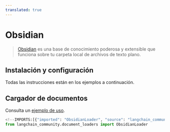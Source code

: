 ```yaml
---
translated: true
---
```


# Obsidian

>[Obsidian](https://obsidian.md/) es una base de conocimiento poderosa y extensible
que funciona sobre tu carpeta local de archivos de texto plano.

## Instalación y configuración

Todas las instrucciones están en los ejemplos a continuación.

## Cargador de documentos

Consulta un [ejemplo de uso](/docs/integrations/document_loaders/obsidian).

```python
<!--IMPORTS:[{"imported": "ObsidianLoader", "source": "langchain_community.document_loaders", "docs": "https://api.python.langchain.com/en/latest/document_loaders/langchain_community.document_loaders.obsidian.ObsidianLoader.html", "title": "Obsidian"}]-->
from langchain_community.document_loaders import ObsidianLoader
```
